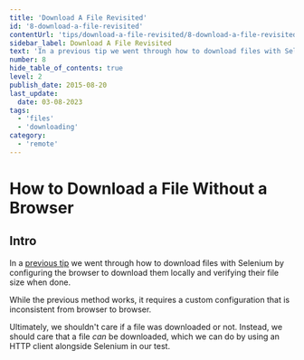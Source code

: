 ```yaml
---
title: 'Download A File Revisited'
id: '8-download-a-file-revisited'
contentUrl: 'tips/download-a-file-revisited/8-download-a-file-revisited'
sidebar_label: Download A File Revisited
text: 'In a previous tip we went through how to download files with Selenium by configuring the browser to download them locally and verifying their file size when done. While the previous method works, it requires a custom configuration that is inconsistent from browser to browser.'
number: 8
hide_table_of_contents: true
level: 2
publish_date: 2015-08-20
last_update:
  date: 03-08-2023
tags:
  - 'files'
  - 'downloading'
category:
  - 'remote'
---
```


# How to Download a File Without a Browser

## Intro

In a [previous tip](/tips/2-download-a-file) we went through how to download files with Selenium by configuring the browser to download them locally and verifying their file size when done.

While the previous method works, it requires a custom configuration that is inconsistent from browser to browser.

Ultimately, we shouldn't care if a file was downloaded or not. Instead, we should care that a file _can_ be downloaded, which we can do by using an HTTP client alongside Selenium in our test.


<DropdownMarkdown folderName='8-download-a-file-revisited' />

